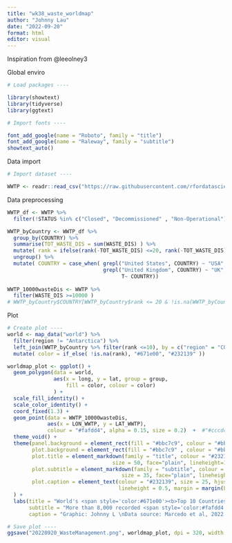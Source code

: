 ```yaml
---
title: "wk38_waste_worldmap"
author: "Johnny Lau"
date: "2022-09-20"
format: html
editor: visual
---
```


Inspiration from @leeolney3

Global enviro

```r

# Load packages ----

library(showtext)
library(tidyverse)
library(ggtext)

# Import fonts ----

font_add_google(name = "Roboto", family = "title")
font_add_google(name = "Raleway", family = "subtitle")
showtext_auto()

```

Data import

```r
# Import dataset ----

WWTP <- readr::read_csv("https://raw.githubusercontent.com/rfordatascience/tidytuesday/master/data/2022/2022-09-20/HydroWASTE_v10.csv")

```

Data preprocessing

```r

WWTP_df <- WWTP %>%
  filter(!STATUS %in% c("Closed", "Decommissioned" , "Non-Operational"))

WWTP_byCountry <- WWTP_df %>%
  group_by(COUNTRY) %>%
  summarise(TOT_WASTE_DIS = sum(WASTE_DIS) ) %>%
  mutate( rank = ifelse(rank(-TOT_WASTE_DIS) <=20, rank(-TOT_WASTE_DIS), NA ))%>%
  ungroup() %>%
  mutate( COUNTRY = case_when( grepl("United States", COUNTRY) ~ "USA",
                               grepl("United Kingdom", COUNTRY) ~ "UK",
                                     T~ COUNTRY)) 
 
WWTP_10000wasteDis <- WWTP %>%
  filter(WASTE_DIS >=10000 )
# WWTP_byCountry$COUNTRY[WWTP_byCountry$rank <= 20 & !is.na(WWTP_byCountry$rank)] %in% world$region

```

Plot

```r

# Create plot ----
world <- map_data("world") %>% 
  filter(region != "Antarctica") %>%
  left_join(WWTP_byCountry %>% filter(rank <=10), by = c("region" = "COUNTRY") ) %>%
  mutate( color = if_else( !is.na(rank), "#671e00", "#232139" ))  

worldmap_plot <- ggplot() +
  geom_polygon(data = world,
               aes(x = long, y = lat, group = group, 
                   fill = color, colour = color)
               ) +
  scale_fill_identity() +
  scale_color_identity() +
  coord_fixed(1.3) +
  geom_point(data = WWTP_10000wasteDis,
             aes(x = LON_WWTP, y = LAT_WWTP),
             colour = "#fafdd4", alpha = 0.15, size = 0.2)  +  #"#cccdc5"
  theme_void() +
  theme(panel.background = element_rect(fill = "#bbc7c9", colour = "#bbc7c9"),  #"#01000e"
        plot.background = element_rect(fill = "#bbc7c9" , colour = "#bbc7c9"),
        plot.title = element_markdown(family = "title", colour = "#232139",
                                  size = 50, face="plain", lineheight=1.2, margin = margin(t = 15, l=15)), 
        plot.subtitle = element_markdown(family = "subtitle", colour = "#232139",
                                     size = 35, face="plain", lineheight=1.2, margin = margin(b = 15, l=15)),
        plot.caption = element_text(colour = "#232139", size = 25, hjust = 1, 
                                    lineheight = 0.5, margin = margin(b = 20))
  ) +
  labs(title = "World's <span style='color:#671e00'><b>Top 10 Countries</b></span> with the most daily wastewater discharge",
       subtitle = "More than 8,000 recorded <span style='color:#fafdd4'>wastewater plants</span> making at least 10,000 m^3 of waste discharge daily",
       caption = "Graphic: Johnny L \nData source: Marcedo et al, 2022 | #TidyTuesday2022 week38") 

```

```r
# Save plot ----
ggsave("20220920_WasteManagement.png", worldmap_plot, dpi = 320, width = 12, height = 6)

```
